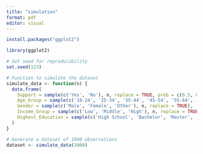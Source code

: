 ```yaml
---
title: "simulation"
format: pdf
editor: visual
---
```

```r
install.packages("ggplot2")
```

```r
library(ggplot2)

# Set seed for reproducibility
set.seed(123)

# Function to simulate the dataset
simulate_data <- function(n) {
  data.frame(
    Support = sample(c('Yes', 'No'), n, replace = TRUE, prob = c(0.5, 0.5)),
    Age_Group = sample(c('18-24', '25-34', '35-44', '45-54', '55-64', '65+'), n, replace = TRUE),
    Gender = sample(c('Male', 'Female', 'Other'), n, replace = TRUE),
    Income_Group = sample(c('Low', 'Middle', 'High'), n, replace = TRUE),
    Highest_Education = sample(c('High School', 'Bachelor', 'Master', 'PhD'), n, replace = TRUE)
  )
}

# Generate a dataset of 1000 observations
dataset <- simulate_data(1000)
```

